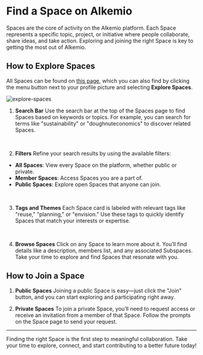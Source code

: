 # Find a Space on Alkemio

Spaces are the core of activity on the Alkemio platform. Each Space represents a specific topic, project, or initiative where people collaborate, share ideas, and take action. Exploring and joining the right Space is key to getting the most out of Alkemio.

## How to Explore Spaces

All Spaces can be found on [this page](https://alkem.io/spaces), which you can also find by clicking the menu button next to your profile picture and selecting **Explore Spaces**.

![explore-spaces](/menu-explore-spaces.png)<br />

1. **Search Bar**
Use the search bar at the top of the Spaces page to find Spaces based on keywords or topics. For example, you can search for terms like "sustainability" or "doughnuteconomics" to discover related Spaces.
<br />

2. **Filters**
Refine your search results by using the available filters:
- **All Spaces**: View every Space on the platform, whether public or private.
- **Member Spaces**: Access Spaces you are a part of.
- **Public Spaces**: Explore open Spaces that anyone can join.
<br />

3. **Tags and Themes**
Each Space card is labeled with relevant tags like "reuse," "planning," or "envision." Use these tags to quickly identify Spaces that match your interests or expertise.
<br />

4. **Browse Spaces**
Click on any Space to learn more about it. You’ll find details like a description, members list, and any associated Subspaces. Take your time to explore and find Spaces that resonate with you.

## How to Join a Space

1. **Public Spaces**
Joining a public Space is easy—just click the "Join" button, and you can start exploring and participating right away.

2. **Private Spaces**
To join a private Space, you’ll need to request access or receive an invitation from a member of that Space. Follow the prompts on the Space page to send your request.

---

Finding the right Space is the first step to meaningful collaboration. Take your time to explore, connect, and start contributing to a better future today!
